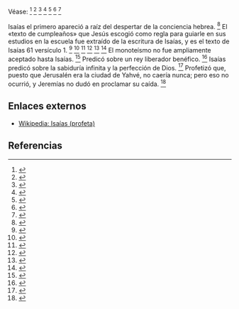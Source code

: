 Véase: <ref name="n0">{{lib|LU|96|4|9}}</ref> <ref name="n1">{{lib|LU|126|4|2-5}}</ref> <ref name="n2">{{lib|LU|137|6|2}}</ref> <ref name="n3">{{lib|LU|142|5|4}}</ref> <ref name="n4">{{lib|LU|145|2|2}}</ref> <ref name="n5">{{lib|LU|147|8|1-4}}</ref> <ref name="n6">{{lib|LU|153|3|3}}</ref> 

Isaías el primero apareció a raíz del despertar de la conciencia hebrea. <ref name="n7">{{lib|LU|97|5|1}}</ref> El «texto de cumpleaños» que Jesús escogió como regla para guiarle en sus estudios en la escuela fue extraído de la escritura de Isaías, y es el texto de Isaías 61 versículo 1. <ref name="n8">{{lib|LU|97|5|3}}</ref> <ref name="n9">{{lib|LU|123|5|11}}</ref> <ref name="n10">{{lib|LU|126|4|2}}</ref> <ref name="n11">{{lib|LU|140|3|2}}</ref> <ref name="n12">{{lib|LU|150|8|9}}</ref> <ref name="n13">{{lib|LU|190|5|4}}</ref> El monoteísmo no fue ampliamente aceptado hasta Isaías. <ref name="n14">{{lib|LU|92|6|17}}</ref> Predicó sobre un rey liberador benéfico. <ref name="n15">{{lib|LU|97|8|3}}</ref> Isaías predicó sobre la sabiduría infinita y la perfección de Dios. <ref name="n16">{{lib|LU|97|5|1-3}}</ref> Profetizó que, puesto que Jerusalén era la ciudad de Yahvé, no caería nunca; pero eso no ocurrió, y Jeremías no dudó en proclamar su caída. <ref name="n17">{{lib|LU|97|9|22}}</ref> 

== Enlaces externos ==

* [https://es.wikipedia.org/wiki/Isaías_(profeta) Wikipedia: Isaías (profeta)]


== Referencias ==

<references/>
